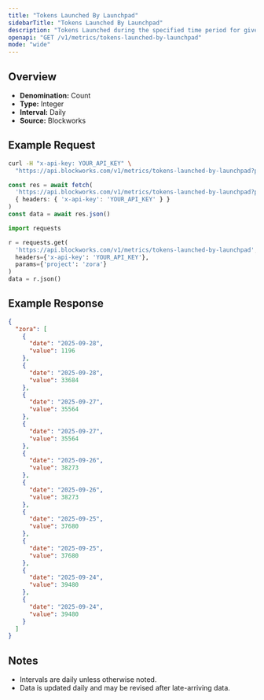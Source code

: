 ```yaml
---
title: "Tokens Launched By Launchpad"
sidebarTitle: "Tokens Launched By Launchpad"
description: "Tokens Launched during the specified time period for given launchpad."
openapi: "GET /v1/metrics/tokens-launched-by-launchpad"
mode: "wide"
---
```


## Overview

- **Denomination:** Count
- **Type:** Integer
- **Interval:** Daily
- **Source:** Blockworks

## Example Request

<CodeGroup>

```bash cURL
curl -H "x-api-key: YOUR_API_KEY" \
  "https://api.blockworks.com/v1/metrics/tokens-launched-by-launchpad?project=zora"
```

```typescript TypeScript
const res = await fetch(
  'https://api.blockworks.com/v1/metrics/tokens-launched-by-launchpad?project=zora',
  { headers: { 'x-api-key': 'YOUR_API_KEY' } }
)
const data = await res.json()
```

```python Python
import requests

r = requests.get(
  'https://api.blockworks.com/v1/metrics/tokens-launched-by-launchpad',
  headers={'x-api-key': 'YOUR_API_KEY'},
  params={'project': 'zora'}
)
data = r.json()
```

</CodeGroup>

## Example Response

```json
{
  "zora": [
    {
      "date": "2025-09-28",
      "value": 1196
    },
    {
      "date": "2025-09-28",
      "value": 33684
    },
    {
      "date": "2025-09-27",
      "value": 35564
    },
    {
      "date": "2025-09-27",
      "value": 35564
    },
    {
      "date": "2025-09-26",
      "value": 38273
    },
    {
      "date": "2025-09-26",
      "value": 38273
    },
    {
      "date": "2025-09-25",
      "value": 37680
    },
    {
      "date": "2025-09-25",
      "value": 37680
    },
    {
      "date": "2025-09-24",
      "value": 39480
    },
    {
      "date": "2025-09-24",
      "value": 39480
    }
  ]
}
```

## Notes
- Intervals are daily unless otherwise noted.
- Data is updated daily and may be revised after late-arriving data.